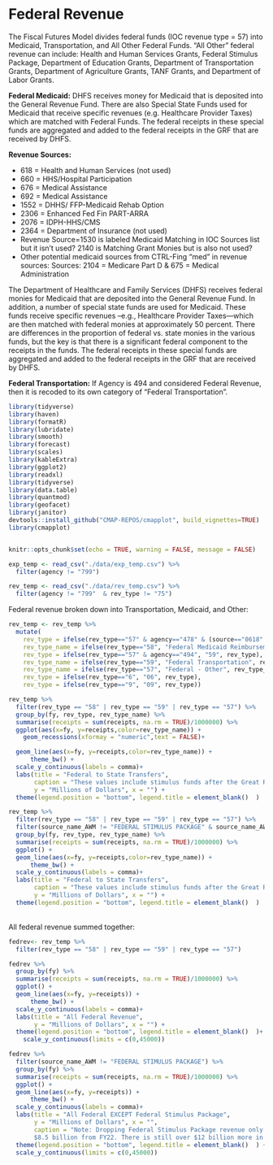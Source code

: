 # Federal Revenue

The Fiscal Futures Model divides federal funds (IOC revenue type = 57) into Medicaid, Transportation, and All Other Federal Funds. "All Other" federal revenue can include: Health and Human Services Grants, Federal Stimulus Package, Department of Education Grants, Department of Transportation Grants, Department of Agriculture Grants, TANF Grants, and Department of Labor Grants.

**Federal Medicaid:** DHFS receives money for Medicaid that is deposited into the General Revenue Fund. There are also Special State Funds used for Medicaid that receive specific revenues (e.g. Healthcare Provider Taxes) which are matched with Federal Funds. The federal receipts in these special funds are aggregated and added to the federal receipts in the GRF that are received by DHFS.

**Revenue Sources:**

-   618 = Health and Human Services (not used)
-   660 = HHS/Hospital Participation
-   676 = Medical Assistance
-   692 = Medical Assistance
-   1552 = DHHS/ FFP-Medicaid Rehab Option
-   2306 = Enhanced Fed Fin PART-ARRA
-   2076 = IDPH-HHS/CMS
-   2364 = Department of Insurance (not used)
-   Revenue Source=1530 is labeled Medicaid Matching in IOC Sources list but it isn't used? 2140 is Matching Grant Monies but is also not used?
-   Other potential medicaid sources from CTRL-Fing "med" in revenue sources: Sources: 2104 = Medicare Part D & 675 = Medical Administration

The Department of Healthcare and Family Services (DHFS) receives federal monies for Medicaid that are deposited into the General Revenue Fund. In addition, a number of special state funds are used for Medicaid. These funds receive specific revenues --e.g., Healthcare Provider Taxes---which are then matched with federal monies at approximately 50 percent. There are differences in the proportion of federal vs. state monies in the various funds, but the key is that there is a significant federal component to the receipts in the funds. The federal receipts in these special funds are aggregated and added to the federal receipts in the GRF that are received by DHFS.

**Federal Transportation:** If Agency is 494 and considered Federal Revenue, then it is recoded to its own category of "Federal Transportation".

```r

library(tidyverse)
library(haven)
library(formatR)
library(lubridate)
library(smooth)
library(forecast)
library(scales)
library(kableExtra)
library(ggplot2)
library(readxl)
library(tidyverse)
library(data.table)
library(quantmod)
library(geofacet)
library(janitor)
devtools::install_github("CMAP-REPOS/cmapplot", build_vignettes=TRUE)
library(cmapplot)


knitr::opts_chunk$set(echo = TRUE, warning = FALSE, message = FALSE)

exp_temp <- read_csv("./data/exp_temp.csv") %>% 
  filter(agency != "799") 

rev_temp <- read_csv("./data/rev_temp.csv") %>% 
  filter(agency != "799"  & rev_type != "75")
```

Federal revenue broken down into Transportation, Medicaid, and Other:

```r
rev_temp <- rev_temp %>% 
  mutate(
    rev_type = ifelse(rev_type=="57" & agency=="478" & (source=="0618"|source=="2364"|source=="0660"|source=="1552"| source=="2306"| source=="2076"|source=="0676"|source=="0692"), "58", rev_type),
    rev_type_name = ifelse(rev_type=="58", "Federal Medicaid Reimbursements", rev_type_name),
    rev_type = ifelse(rev_type=="57" & agency=="494", "59", rev_type),
    rev_type_name = ifelse(rev_type=="59", "Federal Transportation", rev_type_name),
    rev_type_name = ifelse(rev_type=="57", "Federal - Other", rev_type_name),
    rev_type = ifelse(rev_type=="6", "06", rev_type),
    rev_type = ifelse(rev_type=="9", "09", rev_type)) 

rev_temp %>% 
  filter(rev_type == "58" | rev_type == "59" | rev_type == "57") %>% 
  group_by(fy, rev_type, rev_type_name) %>% 
  summarise(receipts = sum(receipts, na.rm = TRUE)/1000000) %>% 
  ggplot(aes(x=fy, y=receipts,color=rev_type_name)) +
    geom_recessions(xformay = "numeric",text = FALSE)+

  geom_line(aes(x=fy, y=receipts,color=rev_type_name)) +
      theme_bw() +
  scale_y_continuous(labels = comma)+
  labs(title = "Federal to State Transfers", 
       caption = "These values include stimulus funds after the Great Recession and the COVID pandemic response.",
       y = "Millions of Dollars", x = "") + 
  theme(legend.position = "bottom", legend.title = element_blank()  )

rev_temp %>% 
  filter(rev_type == "58" | rev_type == "59" | rev_type == "57") %>% 
  filter(source_name_AWM != "FEDERAL STIMULUS PACKAGE" & source_name_AWM != "STATE CURE") %>%
  group_by(fy, rev_type, rev_type_name) %>% 
  summarise(receipts = sum(receipts, na.rm = TRUE)/1000000) %>% 
  ggplot() +
  geom_line(aes(x=fy, y=receipts,color=rev_type_name)) +
      theme_bw() +
  scale_y_continuous(labels = comma)+
  labs(title = "Federal to State Transfers", 
       caption = "These values include stimulus funds after the Great Recession and the COVID pandemic response.",
       y = "Millions of Dollars", x = "") + 
  theme(legend.position = "bottom", legend.title = element_blank()  )
```

\
All federal revenue summed together:

```r
fedrev<- rev_temp %>% 
  filter(rev_type == "58" | rev_type == "59" | rev_type == "57") 

fedrev %>% 
  group_by(fy) %>% 
  summarise(receipts = sum(receipts, na.rm = TRUE)/1000000) %>% 
  ggplot() +
  geom_line(aes(x=fy, y=receipts)) +
      theme_bw() +
  scale_y_continuous(labels = comma)+
  labs(title = "All Federal Revenue", 
       y = "Millions of Dollars", x = "") + 
  theme(legend.position = "bottom", legend.title = element_blank()  )+
    scale_y_continuous(limits = c(0,45000))
```

```r
fedrev %>% 
  filter(source_name_AWM != "FEDERAL STIMULUS PACKAGE") %>%
  group_by(fy) %>% 
  summarise(receipts = sum(receipts, na.rm = TRUE)/1000000) %>% 
  ggplot() +
  geom_line(aes(x=fy, y=receipts)) +
      theme_bw() +
  scale_y_continuous(labels = comma)+
  labs(title = "All Federal EXCEPT Federal Stimulus Package", 
       y = "Millions of Dollars", x = "",
       caption = "Note: Dropping Federal Stimulus Package revenue only removes the $3.5 billion from FY20, $0.3 billion from FY21, and 
       $8.5 billion from FY22. There is still over $12 billion more in Federal Revenue compared to FY19.") + 
  theme(legend.position = "bottom", legend.title = element_blank()  ) +
  scale_y_continuous(limits = c(0,45000))
```
